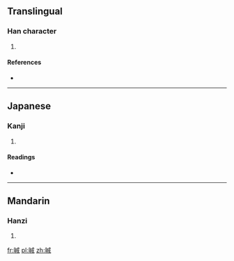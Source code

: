 ==Translingual==

===Han character===
{{Han char|rn=72|rad=日|as=07|sn=11|four=|canj=日戈竹尸 (AIHS), X日戈竹尸 (XAIHS)}}

# {{defn|Han|sort=日07}}

====References====
* {{Han ref|kx=0496.010|dkj=13951|hdz=21506.130|uh=6660|ud=26208}}

----

==Japanese==

===Kanji===
{{ja-kanji|grade=|rs=日07}}

# {{defn|lang=ja|sort=日07}}

====Readings====
* {{ja-readings|on=[[せい]] (sei), [[じょう]] (jō)|kun=[[あきらか]] (akiraka)}}

----

==Mandarin==

===Hanzi===
{{cmn-hanzi|pin=[[shéng]] ([[sheng2]]), [[xī]] ([[xi1]]), [[zhé]] ([[zhe2]]), [[zhì]] ([[zhi4]])|wg=sheng<sup>2</sup>, hsi<sup>1</sup>, che<sup>2</sup>, chih<sup>4</sup>}}

# {{defn|lang=cmn|sort=日07}}

[[fr:晠]]
[[pl:晠]]
[[zh:晠]]